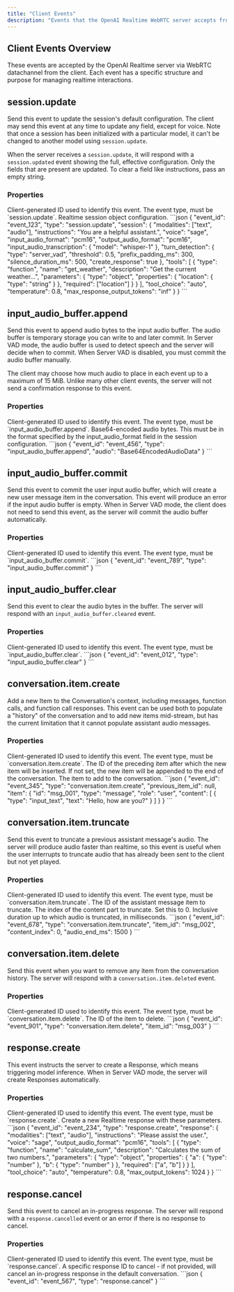 ```yaml
---
title: "Client Events"
description: "Events that the OpenAI Realtime WebRTC server accepts from the client"
---
```


## Client Events Overview

These events are accepted by the OpenAI Realtime server via WebRTC datachannel from the client. Each event has a specific structure and purpose for managing realtime interactions.

## session.update

Send this event to update the session's default configuration. The client may send this event at any time to update any field, except for voice. Note that once a session has been initialized with a particular model, it can't be changed to another model using `session.update`.

When the server receives a `session.update`, it will respond with a `session.updated` event showing the full, effective configuration. Only the fields that are present are updated. To clear a field like instructions, pass an empty string.

### Properties

<ResponseField name="event_id" type="string" optional>
  Client-generated ID used to identify this event.
</ResponseField>

<ResponseField name="type" type="string" required>
  The event type, must be `session.update`.
</ResponseField>

<ResponseField name="session" type="object" required>
  Realtime session object configuration.
</ResponseField>

<CodeBlock title="session.update Example">
```json
{
    "event_id": "event_123",
    "type": "session.update",
    "session": {
        "modalities": ["text", "audio"],
        "instructions": "You are a helpful assistant.",
        "voice": "sage",
        "input_audio_format": "pcm16",
        "output_audio_format": "pcm16",
        "input_audio_transcription": {
            "model": "whisper-1"
        },
        "turn_detection": {
            "type": "server_vad",
            "threshold": 0.5,
            "prefix_padding_ms": 300,
            "silence_duration_ms": 500,
            "create_response": true
        },
        "tools": [
            {
                "type": "function",
                "name": "get_weather",
                "description": "Get the current weather...",
                "parameters": {
                    "type": "object",
                    "properties": {
                        "location": { "type": "string" }
                    },
                    "required": ["location"]
                }
            }
        ],
        "tool_choice": "auto",
        "temperature": 0.8,
        "max_response_output_tokens": "inf"
    }
}
```
</CodeBlock>

## input_audio_buffer.append

Send this event to append audio bytes to the input audio buffer. The audio buffer is temporary storage you can write to and later commit. In Server VAD mode, the audio buffer is used to detect speech and the server will decide when to commit. When Server VAD is disabled, you must commit the audio buffer manually.

The client may choose how much audio to place in each event up to a maximum of 15 MiB. Unlike many other client events, the server will not send a confirmation response to this event.

### Properties

<ResponseField name="event_id" type="string" optional>
  Client-generated ID used to identify this event.
</ResponseField>

<ResponseField name="type" type="string" required>
  The event type, must be `input_audio_buffer.append`.
</ResponseField>

<ResponseField name="audio" type="string" required>
  Base64-encoded audio bytes. This must be in the format specified by the input_audio_format field in the session configuration.
</ResponseField>

<CodeBlock title="input_audio_buffer.append Example">
```json
{
    "event_id": "event_456",
    "type": "input_audio_buffer.append",
    "audio": "Base64EncodedAudioData"
}
```
</CodeBlock>

## input_audio_buffer.commit

Send this event to commit the user input audio buffer, which will create a new user message item in the conversation. This event will produce an error if the input audio buffer is empty. When in Server VAD mode, the client does not need to send this event, as the server will commit the audio buffer automatically.

### Properties

<ResponseField name="event_id" type="string" optional>
  Client-generated ID used to identify this event.
</ResponseField>

<ResponseField name="type" type="string" required>
  The event type, must be `input_audio_buffer.commit`.
</ResponseField>

<CodeBlock title="input_audio_buffer.commit Example">
```json
{
    "event_id": "event_789",
    "type": "input_audio_buffer.commit"
}
```
</CodeBlock>

## input_audio_buffer.clear

Send this event to clear the audio bytes in the buffer. The server will respond with an `input_audio_buffer.cleared` event.

### Properties

<ResponseField name="event_id" type="string" optional>
  Client-generated ID used to identify this event.
</ResponseField>

<ResponseField name="type" type="string" required>
  The event type, must be `input_audio_buffer.clear`.
</ResponseField>

<CodeBlock title="input_audio_buffer.clear Example">
```json
{
    "event_id": "event_012",
    "type": "input_audio_buffer.clear"
}
```
</CodeBlock>

## conversation.item.create

Add a new Item to the Conversation's context, including messages, function calls, and function call responses. This event can be used both to populate a "history" of the conversation and to add new items mid-stream, but has the current limitation that it cannot populate assistant audio messages.

### Properties

<ResponseField name="event_id" type="string" optional>
  Client-generated ID used to identify this event.
</ResponseField>

<ResponseField name="type" type="string" required>
  The event type, must be `conversation.item.create`.
</ResponseField>

<ResponseField name="previous_item_id" type="string" optional>
  The ID of the preceding item after which the new item will be inserted. If not set, the new item will be appended to the end of the conversation.
</ResponseField>

<ResponseField name="item" type="object" required>
  The item to add to the conversation.
</ResponseField>

<CodeBlock title="conversation.item.create Example">
```json
{
    "event_id": "event_345",
    "type": "conversation.item.create",
    "previous_item_id": null,
    "item": {
        "id": "msg_001",
        "type": "message",
        "role": "user",
        "content": [
            {
                "type": "input_text",
                "text": "Hello, how are you?"
            }
        ]
    }
}
```
</CodeBlock>

## conversation.item.truncate

Send this event to truncate a previous assistant message's audio. The server will produce audio faster than realtime, so this event is useful when the user interrupts to truncate audio that has already been sent to the client but not yet played.

### Properties

<ResponseField name="event_id" type="string" optional>
  Client-generated ID used to identify this event.
</ResponseField>

<ResponseField name="type" type="string" required>
  The event type, must be `conversation.item.truncate`.
</ResponseField>

<ResponseField name="item_id" type="string" required>
  The ID of the assistant message item to truncate.
</ResponseField>

<ResponseField name="content_index" type="integer" required>
  The index of the content part to truncate. Set this to 0.
</ResponseField>

<ResponseField name="audio_end_ms" type="integer" required>
  Inclusive duration up to which audio is truncated, in milliseconds.
</ResponseField>

<CodeBlock title="conversation.item.truncate Example">
```json
{
    "event_id": "event_678",
    "type": "conversation.item.truncate",
    "item_id": "msg_002",
    "content_index": 0,
    "audio_end_ms": 1500
}
```
</CodeBlock>

## conversation.item.delete

Send this event when you want to remove any item from the conversation history. The server will respond with a `conversation.item.deleted` event.

### Properties

<ResponseField name="event_id" type="string" optional>
  Client-generated ID used to identify this event.
</ResponseField>

<ResponseField name="type" type="string" required>
  The event type, must be `conversation.item.delete`.
</ResponseField>

<ResponseField name="item_id" type="string" required>
  The ID of the item to delete.
</ResponseField>

<CodeBlock title="conversation.item.delete Example">
```json
{
    "event_id": "event_901",
    "type": "conversation.item.delete",
    "item_id": "msg_003"
}
```
</CodeBlock>

## response.create

This event instructs the server to create a Response, which means triggering model inference. When in Server VAD mode, the server will create Responses automatically.

### Properties

<ResponseField name="event_id" type="string" optional>
  Client-generated ID used to identify this event.
</ResponseField>

<ResponseField name="type" type="string" required>
  The event type, must be `response.create`.
</ResponseField>

<ResponseField name="response" type="object" required>
  Create a new Realtime response with these parameters.
</ResponseField>

<CodeBlock title="response.create Example">
```json
{
    "event_id": "event_234",
    "type": "response.create",
    "response": {
        "modalities": ["text", "audio"],
        "instructions": "Please assist the user.",
        "voice": "sage",
        "output_audio_format": "pcm16",
        "tools": [
            {
                "type": "function",
                "name": "calculate_sum",
                "description": "Calculates the sum of two numbers.",
                "parameters": {
                    "type": "object",
                    "properties": {
                        "a": { "type": "number" },
                        "b": { "type": "number" }
                    },
                    "required": ["a", "b"]
                }
            }
        ],
        "tool_choice": "auto",
        "temperature": 0.8,
        "max_output_tokens": 1024
    }
}
```
</CodeBlock>

## response.cancel

Send this event to cancel an in-progress response. The server will respond with a `response.cancelled` event or an error if there is no response to cancel.

### Properties

<ResponseField name="event_id" type="string" optional>
  Client-generated ID used to identify this event.
</ResponseField>

<ResponseField name="type" type="string" required>
  The event type, must be `response.cancel`.
</ResponseField>

<ResponseField name="response_id" type="string" optional>
  A specific response ID to cancel - if not provided, will cancel an in-progress response in the default conversation.
</ResponseField>

<CodeBlock title="response.cancel Example">
```json
{
    "event_id": "event_567",
    "type": "response.cancel"
}
```
</CodeBlock>
